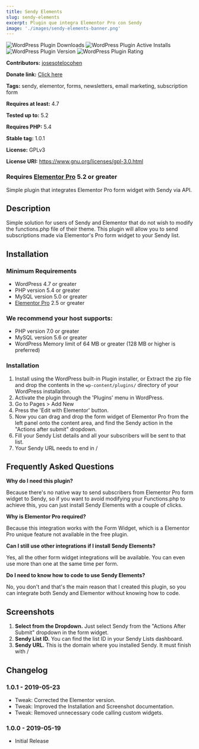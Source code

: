 ```yaml
---
title: Sendy Elements
slug: sendy-elements
excerpt: Plugin que integra Elementor Pro con Sendy
image: './images/sendy-elements-banner.png'
---
```


![WordPress Plugin Downloads](https://img.shields.io/wordpress/plugin/dt/inboundlatino-sendy-elements?color=blue)  ![WordPress Plugin Active Installs](https://img.shields.io/wordpress/plugin/installs/inboundlatino-sendy-elements?color=blue) ![WordPress Plugin Version](https://img.shields.io/wordpress/plugin/v/inboundlatino-sendy-elements?color=blue) ![WordPress Plugin Rating](https://img.shields.io/wordpress/plugin/stars/inboundlatino-sendy-elements?color=blue)

**Contributors:** [josesotelocohen](https://profiles.wordpress.org/josesotelocohen/)

**Donate link:** [Click here](https://compras.inboundlatino.com/sendy-elements/)

**Tags:** sendy, elementor, forms, newsletters, email marketing, subscription form

**Requires at least:** 4.7

**Tested up to:** 5.2

**Requires PHP:** 5.4

**Stable tag:** 1.0.1

**License:** GPLv3

**License URI:** https://www.gnu.org/licenses/gpl-3.0.html

### Requires [Elementor Pro](https://elementor.com) 5.2 or greater ###

Simple plugin that integrates Elementor Pro form widget with Sendy via API.


## Description ##


Simple solution for users of Sendy and Elementor that do not wish to modify the functions.php file of their theme. This plugin will allow you to send subscriptions made via Elementor's Pro form widget to your Sendy list.


## Installation ##

### Minimum Requirements ###

* WordPress 4.7 or greater
* PHP version 5.4 or greater
* MySQL version 5.0 or greater
* [Elementor Pro](https://elementor.com) 2.5 or greater

### We recommend your host supports: ###

* PHP version 7.0 or greater
* MySQL version 5.6 or greater
* WordPress Memory limit of 64 MB or greater (128 MB or higher is preferred)


### Installation ###

1. Install using the WordPress built-in Plugin installer, or Extract the zip file and drop the contents in the `wp-content/plugins/` directory of your WordPress installation.
2. Activate the plugin through the 'Plugins' menu in WordPress.
3. Go to Pages > Add New
4. Press the 'Edit with Elementor' button.
5. Now you can drag and drop the form widget of Elementor Pro from the left panel onto the content area, and find the Sendy action in the "Actions after submit" dropdown.
6. Fill your Sendy List details and all your subscribers will be sent to that list.
7. Your Sendy URL needs to end in /


## Frequently Asked Questions ##

**Why do I need this plugin?**

Because there's no native way to send subscribers from Elementor Pro form widget to Sendy, so if you want to avoid modifying your Functions.php to achieve this, you can just install Sendy Elements with a couple of clicks.

**Why is Elementor Pro required?**

Because this integration works with the Form Widget, which is a Elementor Pro unique feature not available in the free plugin.

**Can I still use other integrations if I install Sendy Elements?**

Yes, all the other form widget integrations will be available. You can even use more than one at the same time per form.

**Do I need to know how to code to use Sendy Elements?**

No, you don't and that's the main reason that I created this plugin, so you can integrate both Sendy and Elementor without knowing how to code.


## Screenshots ##

1. **Select from the Dropdown.** Just select Sendy from the "Actions After Submit" dropdown in the form widget.
2. **Sendy List ID.** You can find the list ID in your Sendy Lists dashboard.
3. **Sendy URL.** This is the domain where you installed Sendy. It must finish with /


## Changelog ##

### 1.0.1 - 2019-05-23 ###
* Tweak: Corrected the Elementor version.
* Tweak: Improved the Installation and Screenshot documentation.
* Tweak: Removed unnecessary code calling custom widgets.

### 1.0.0 - 2019-05-19 ###
* Initial Release
